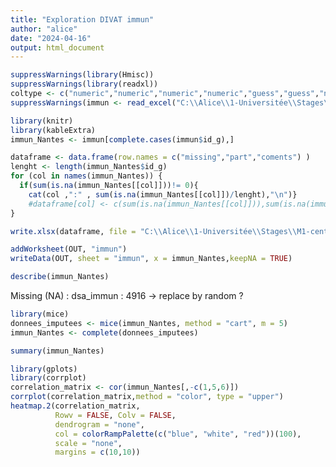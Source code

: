 ---
title: "Exploration DIVAT immun"
author: "alice"
date: "2024-04-16"
output: html_document
---

```{r}
suppressWarnings(library(Hmisc))
suppressWarnings(library(readxl))
coltype <- c("numeric","numeric","numeric","numeric","guess","guess","numeric","guess")
suppressWarnings(immun <- read_excel("C:\\Alice\\1-Universitée\\Stages\\M1-centrale\\DATAS\\ALICE_DATAS\\ALL_VARIABLES_KiTGENIE2024.xlsx", sheet = "immun",na = "NA",col_types = coltype))
```

```{r}
library(knitr)
library(kableExtra)
immun_Nantes <- immun[complete.cases(immun$id_g),]

```

```{r}
dataframe <- data.frame(row.names = c("missing","part","coments") )
lenght <- length(immun_Nantes$id_g)
for (col in names(immun_Nantes)) {
  if(sum(is.na(immun_Nantes[[col]]))!= 0){
    cat(col ,":" , sum(is.na(immun_Nantes[[col]])/lenght),"\n")}
    #dataframe[col] <- c(sum(is.na(immun_Nantes[[col]])),sum(is.na(immun_Nantes[[col]]))/lenght,"random")}
}
```

```{r}
write.xlsx(dataframe, file = "C:\\Alice\\1-Universitée\\Stages\\M1-centrale\\DATAS\\Describe\\explore\\explore_NA.xlsx",sheetName = "immun", append = TRUE)
```

```{r}
addWorksheet(OUT, "immun")
writeData(OUT, sheet = "immun", x = immun_Nantes,keepNA = TRUE)
```

```{r}
describe(immun_Nantes)
```
Missing (NA) : dsa_immun : 4916 -> replace by random ?

```{r message=FALSE, warning=FALSE}
library(mice)
donnees_imputees <- mice(immun_Nantes, method = "cart", m = 5)  
immun_Nantes <- complete(donnees_imputees)
```


```{r}
summary(immun_Nantes)
```

```{r warning=FALSE}
library(gplots)
library(corrplot)
correlation_matrix <- cor(immun_Nantes[,-c(1,5,6)])
corrplot(correlation_matrix,method = "color", type = "upper")
heatmap.2(correlation_matrix,
          Rowv = FALSE, Colv = FALSE,
          dendrogram = "none",
          col = colorRampPalette(c("blue", "white", "red"))(100),
          scale = "none",
          margins = c(10,10))
```


